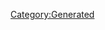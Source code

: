 {{Database/Costume/CostumeInfo
 |ID=128
 |DivaId=7
 |PrismCostumeId=8
 |Enabled=2
 |SkillId=14
 |EODICFLJAKO=False
 |AGBPBDODKBK=1
 |HMCOGDICFNB=1
 |LevelMax=4
 |HGBJODBCJDA=4
 |EGLDFPILJLG=0
 |GLEEPAFMPLO=False
 |IIELLEPEEFH=810
}}
[[Category:Generated]]
